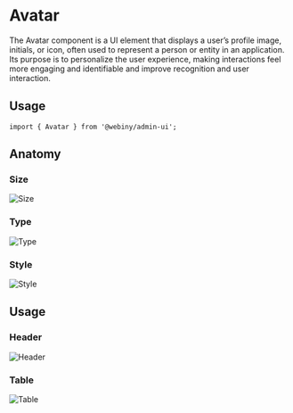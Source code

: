 

<Meta of={AvatarStories} />

# Avatar

The Avatar component is a UI element that displays a user’s profile image, initials, or icon, often used to represent a person or entity in an application. Its purpose is to personalize the user experience, making interactions feel more engaging and identifiable and improve recognition and user interaction.

<Canvas of={AvatarStories.Default} />

## Usage

```
import { Avatar } from '@webiny/admin-ui';
```

## Anatomy

### Size
<img src="/images/storybook/avatar/size.png" alt="Size"/>

### Type
<img src="/images/storybook/avatar/type.png" alt="Type"/>

### Style
<img src="/images/storybook/avatar/style.png" alt="Style"/>

## Usage

### Header
<img src="/images/storybook/avatar/header.png" alt="Header"/>

### Table
<img src="/images/storybook/avatar/table.png" alt="Table"/>
